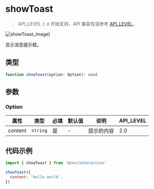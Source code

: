 # showToast

> API_LEVEL `2.0` 开始支持，API 兼容性请参考 [API_LEVEL](../../../../guides/framework/device/compatibility.md)。

![showToast_image}](https://img-cdn.huami.com/20220927/d53c5278ad075cdabc9bcf4e359d3d5c.jpg)

显示消息提示框。

## 类型

```ts
function showToast(option: Option): void
```

## 参数

### Option

| 属性    | 类型                | 必填 | 默认值 | 说明       | API_LEVEL |
| ------- | ------------------- | ---- | ------ | ---------- | --------- |
| content | <code>string</code> | 是   | -      | 提示的内容 | 2.0       |

## 代码示例

```js
import { showToast } from '@zos/interaction'

showToast({
  content: 'hello world',
})
```
